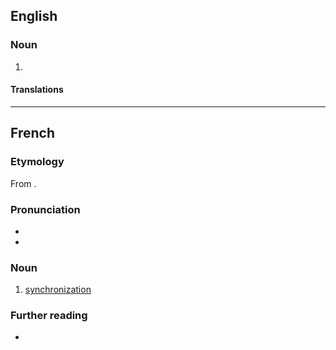 {{also|Synchronisation}}
==English==


===Noun===
{{en-noun|~}}

# {{standard spelling of|en|synchronization|from=non-Oxford British spelling}}

====Translations====
{{trans-see|synchronisation|synchronization}}

----

==French==

===Etymology===
From {{af|fr|synchroniser|-ation}}.

===Pronunciation===
* {{fr-IPA|syncronisation}}
* {{audio|fr|LL-Q150 (fra)-WikiLucas00-post-synchronisation.wav|Audio}}

===Noun===
{{fr-noun|f}}

# [[synchronization]]

===Further reading===
* {{R:TLFi}}